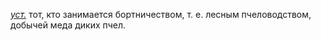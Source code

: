 ''[[уст.]]'' тот, кто занимается бортничеством, т. е. лесным пчеловодством, добычей меда диких пчел.